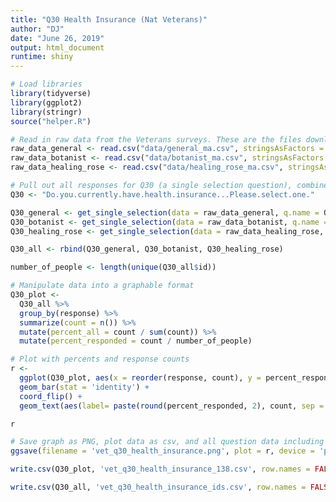 ```yaml
---
title: "Q30 Health Insurance (Nat Veterans)"
author: "DJ"
date: "June 26, 2019"
output: html_document
runtime: shiny
---
```


```r
# Load libraries
library(tidyverse)
library(ggplot2)
library(stringr)
source("helper.R")
```

```r
# Read in raw data from the Veterans surveys. These are the files downloaded from survey monkey saved as a .csv
raw_data_general <- read.csv("data/general_ma.csv", stringsAsFactors = FALSE)
raw_data_botanist <- read.csv("data/botanist_ma.csv", stringsAsFactors = FALSE)
raw_data_healing_rose <- read.csv("data/healing_rose_ma.csv", stringsAsFactors = FALSE)
```

```r
# Pull out all responses for Q30 (a single selection question), combine, then determine 'question n'
Q30 <- "Do.you.currently.have.health.insurance...Please.select.one."

Q30_general <- get_single_selection(data = raw_data_general, q.name = Q30)
Q30_botanist <- get_single_selection(data = raw_data_botanist, q.name = Q30)
Q30_healing_rose <- get_single_selection(data = raw_data_healing_rose, q.name = Q30)

Q30_all <- rbind(Q30_general, Q30_botanist, Q30_healing_rose)

number_of_people <- length(unique(Q30_all$id))
```

```r
# Manipulate data into a graphable format
Q30_plot <- 
  Q30_all %>%
  group_by(response) %>%
  summarize(count = n()) %>%
  mutate(percent_all = count / sum(count)) %>%
  mutate(percent_responded = count / number_of_people)
```

```r
# Plot with percents and response counts
r <- 
  ggplot(Q30_plot, aes(x = reorder(response, count), y = percent_responded)) +
  geom_bar(stat = 'identity') +
  coord_flip() +
  geom_text(aes(label= paste(round(percent_responded, 2), count, sep = "***")))

r
```

```r
# Save graph as PNG, plot data as csv, and all question data including response IDs as csv (save question n and N at end of plot file as "_x.x")
ggsave(filename = 'vet_q30_health_insurance.png', plot = r, device = 'png')

write.csv(Q30_plot, 'vet_q30_health_insurance_138.csv', row.names = FALSE)

write.csv(Q30_all, 'vet_q30_health_insurance_ids.csv', row.names = FALSE)
```